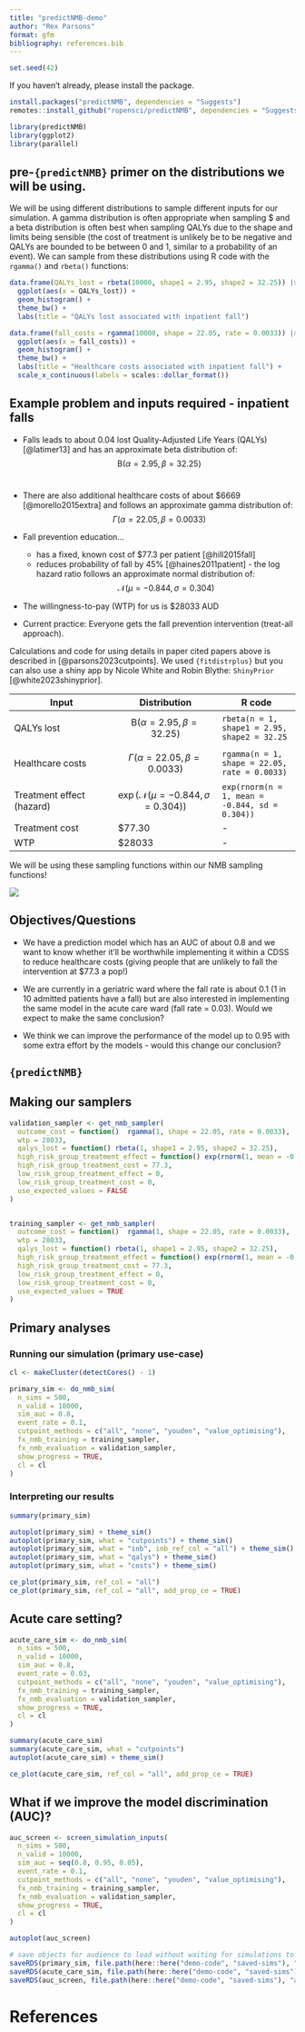 ```yaml
---
title: "predictNMB-demo"
author: "Rex Parsons"
format: gfm
bibliography: references.bib
---
```


```r
set.seed(42)
```

If you haven't already, please install the package.

```r
install.packages("predictNMB", dependencies = "Suggests")
remotes::install_github("ropensci/predictNMB", dependencies = "Suggests")
```

```r
library(predictNMB)
library(ggplot2)
library(parallel)
```

## pre-`{predictNMB}` primer on the distributions we will be using.

We will be using different distributions to sample different inputs for our simulation. A gamma distribution is often appropriate when sampling \$ and a beta distribution is often best when sampling QALYs due to the shape and limits being sensible (the cost of treatment is unlikely be to be negative and QALYs are bounded to be between 0 and 1, similar to a probability of an event). We can sample from these distributions using R code with the `rgamma()` and `rbeta()` functions:

```r
data.frame(QALYs_lost = rbeta(10000, shape1 = 2.95, shape2 = 32.25)) |>
  ggplot(aes(x = QALYs_lost)) + 
  geom_histogram() +
  theme_bw() +
  labs(title = "QALYs lost associated with inpatient fall")

data.frame(fall_costs = rgamma(10000, shape = 22.05, rate = 0.0033)) |>
  ggplot(aes(x = fall_costs)) + 
  geom_histogram() +
  theme_bw() +
  labs(title = "Healthcare costs associated with inpatient fall") +
  scale_x_continuous(labels = scales::dollar_format())
```

## Example problem and inputs required - inpatient falls

-   Falls leads to about 0.04 lost Quality-Adjusted Life Years (QALYs) [@latimer13] and has an approximate beta distribution of: $$\mathrm{B}(\alpha = 2.95, \beta = 32.25)$$\

-   There are also additional healthcare costs of about \$6669 [@morello2015extra] and follows an approximate gamma distribution of: $$\Gamma (\alpha = 22.05, \beta = 0.0033) $$

-   Fall prevention education...

    -   has a fixed, known cost of \$77.3 per patient [@hill2015fall]
    -   reduces probability of fall by 45% [@haines2011patient] - the log hazard ratio follows an approximate normal distribution of: $$\mathcal{N}(\mu = -0.844, \sigma = 0.304) $$

-   The willingness-to-pay (WTP) for us is \$28033 AUD

-   Current practice: Everyone gets the fall prevention intervention (treat-all approach).

Calculations and code for using details in paper cited papers above is described in [@parsons2023cutpoints]. We used `{fitdistrplus}` but you can also use a shiny app by Nicole White and Robin Blythe: `ShinyPrior` [@white2023shinyprior].

| Input  | Distribution  | R code |
|--------|--------| ------|
| QALYs lost  | $$\mathrm{B}(\alpha = 2.95, \beta = 32.25)$$   | `rbeta(n = 1, shape1 = 2.95, shape2 = 32.25` |
| Healthcare costs   | $$\Gamma (\alpha = 22.05, \beta = 0.0033) $$   |`rgamma(n = 1, shape = 22.05, rate = 0.0033)` |
| Treatment effect (hazard) | $$\exp(\mathcal{N}(\mu = -0.844, \sigma = 0.304)) $$   |`exp(rnorm(n = 1, mean = -0.844, sd = 0.304))` |
| Treatment cost  | \$77.30   | - |
| WTP  | \$28033   | - |

We will be using these sampling functions within our NMB sampling functions!

![](https://media1.giphy.com/media/7pHTiZYbAoq40/giphy.gif)

## Objectives/Questions

-   We have a prediction model which has an AUC of about 0.8 and we want to know whether it'll be worthwhile implementing it within a CDSS to reduce healthcare costs (giving people that are unlikely to fall the intervention at \$77.3 a pop!)

-   We are currently in a geriatric ward where the fall rate is about 0.1 (1 in 10 admitted patients have a fall) but are also interested in implementing the same model in the acute care ward (fall rate = 0.03). Would we expect to make the same conclusion?

-   We think we can improve the performance of the model up to 0.95 with some extra effort by the models - would this change our conclusion?


## `{predictNMB}`

## Making our samplers

```r
validation_sampler <- get_nmb_sampler(
  outcome_cost = function()  rgamma(1, shape = 22.05, rate = 0.0033),
  wtp = 28033,
  qalys_lost = function() rbeta(1, shape1 = 2.95, shape2 = 32.25),
  high_risk_group_treatment_effect = function() exp(rnorm(1, mean = -0.844, sd = 0.304)),
  high_risk_group_treatment_cost = 77.3,
  low_risk_group_treatment_effect = 0,
  low_risk_group_treatment_cost = 0,
  use_expected_values = FALSE
)


training_sampler <- get_nmb_sampler(
  outcome_cost = function()  rgamma(1, shape = 22.05, rate = 0.0033),
  wtp = 28033,
  qalys_lost = function() rbeta(1, shape1 = 2.95, shape2 = 32.25),
  high_risk_group_treatment_effect = function() exp(rnorm(1, mean = -0.844, sd = 0.304)),
  high_risk_group_treatment_cost = 77.3,
  low_risk_group_treatment_effect = 0,
  low_risk_group_treatment_cost = 0,
  use_expected_values = TRUE
)
```

## Primary analyses

### Running our simulation (primary use-case)

```r
cl <- makeCluster(detectCores() - 1)

primary_sim <- do_nmb_sim(
  n_sims = 500,
  n_valid = 10000,
  sim_auc = 0.8,
  event_rate = 0.1,
  cutpoint_methods = c("all", "none", "youden", "value_optimising"),
  fx_nmb_training = training_sampler,
  fx_nmb_evaluation = validation_sampler,
  show_progress = TRUE,
  cl = cl
)
```

### Interpreting our results

```r
summary(primary_sim)

autoplot(primary_sim) + theme_sim()
autoplot(primary_sim, what = "cutpoints") + theme_sim()
autoplot(primary_sim, what = "inb", inb_ref_col = "all") + theme_sim()
autoplot(primary_sim, what = "qalys") + theme_sim()
autoplot(primary_sim, what = "costs") + theme_sim()

ce_plot(primary_sim, ref_col = "all")
ce_plot(primary_sim, ref_col = "all", add_prop_ce = TRUE)
```

## Acute care setting?

```r
acute_care_sim <- do_nmb_sim(
  n_sims = 500,
  n_valid = 10000,
  sim_auc = 0.8,
  event_rate = 0.03,
  cutpoint_methods = c("all", "none", "youden", "value_optimising"),
  fx_nmb_training = training_sampler,
  fx_nmb_evaluation = validation_sampler,
  show_progress = TRUE,
  cl = cl
)

summary(acute_care_sim)
summary(acute_care_sim, what = "cutpoints")
autoplot(acute_care_sim) + theme_sim()

ce_plot(acute_care_sim, ref_col = "all", add_prop_ce = TRUE)
```

## What if we improve the model discrimination (AUC)?

```r
auc_screen <- screen_simulation_inputs(
  n_sims = 500,
  n_valid = 10000,
  sim_auc = seq(0.8, 0.95, 0.05),
  event_rate = 0.1,
  cutpoint_methods = c("all", "none", "youden", "value_optimising"),
  fx_nmb_training = training_sampler,
  fx_nmb_evaluation = validation_sampler,
  show_progress = TRUE,
  cl = cl
)

autoplot(auc_screen)
```

```r
# save objects for audience to load without waiting for simulations to run
saveRDS(primary_sim, file.path(here::here("demo-code", "saved-sims"), "primary_sim.rds"))
saveRDS(acute_care_sim, file.path(here::here("demo-code", "saved-sims"), "acute_care_sim.rds"))
saveRDS(auc_screen, file.path(here::here("demo-code", "saved-sims"), "auc_screen.rds"))
```

# References
